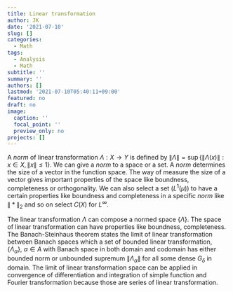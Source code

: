 ```yaml
---
title: Linear transformation
author: JK
date: '2021-07-10'
slug: []
categories:
  - Math
tags:
  - Analysis
  - Math
subtitle: ''
summary: ''
authors: []
lastmod: '2021-07-10T05:40:11+09:00'
featured: no
draft: no
image:
  caption: ''
  focal_point: ''
  preview_only: no
projects: []
---
```


A *norm* of linear transformation $\Lambda : X \rightarrow Y$ is defined by $\| \Lambda \| = \sup \{ \| \Lambda(x) \|:x \in X, \|x\| \le 1 \}$. We can give a *norm* to a space or a set. A *norm* determines the size of a vector in the function space. The way of measure the size of a vector gives important properties of the space like boundness, completeness or orthogonality. We can also select a set ($L^{1}(\mu)$) to have a certain properties like boundness and completeness in a specific *norm* like $\| * \|_2$ and so on select $C(X)$ for
$L^{\infty}$.  

The linear transformation $\Lambda$ can compose a normed space $\{\Lambda\}$. The space of linear transformation can have properties like boundness, completeness. The Banach-Steinhaus theorem states the limit of linear transformation between Banach spaces which a set of bounded linear transformation, $\{\Lambda_{\alpha}\}$, $\alpha \in A$ with Banach space in both domain and codomain has either bounded norm or unbounded supremum $\| \Lambda_{\alpha} \|$ for all some dense $G_\delta$ in domain. The limit of linear transformation space can be applied in convergence of differentiation and integration of simple function and Fourier transformation because those are series of linear transformation. 
